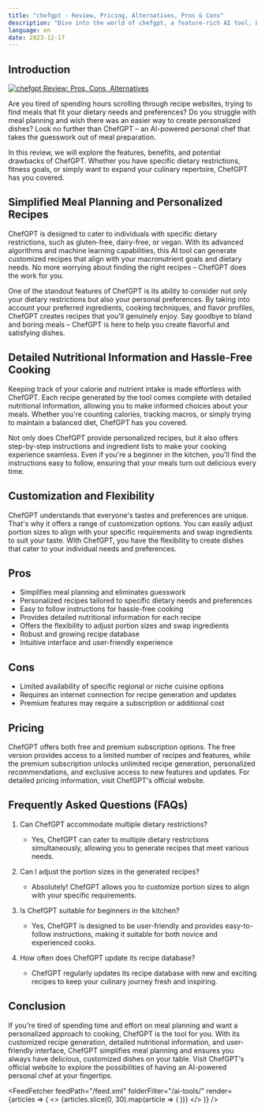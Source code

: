 ```yaml
---
title: "chefgpt - Review, Pricing, Alternatives, Pros & Cons"
description: "Dive into the world of chefgpt, a feature-rich AI tool. Learn about its features, pricing, and how it's making an impact. Don't miss out!"
language: en
date: 2023-12-17
---
```

        
## Introduction


<BlogHeader />


[![chefgpt Review: Pros, Cons, Alternatives](/ai-tools/chefgpt.png)](https://www.chefgpt.xyz/)



Are you tired of spending hours scrolling through recipe websites, trying to find meals that fit your dietary needs and preferences? Do you struggle with meal planning and wish there was an easier way to create personalized dishes? Look no further than ChefGPT – an AI-powered personal chef that takes the guesswork out of meal preparation.

In this review, we will explore the features, benefits, and potential drawbacks of ChefGPT. Whether you have specific dietary restrictions, fitness goals, or simply want to expand your culinary repertoire, ChefGPT has you covered.

## Simplified Meal Planning and Personalized Recipes

ChefGPT is designed to cater to individuals with specific dietary restrictions, such as gluten-free, dairy-free, or vegan. With its advanced algorithms and machine learning capabilities, this AI tool can generate customized recipes that align with your macronutrient goals and dietary needs. No more worrying about finding the right recipes – ChefGPT does the work for you.

One of the standout features of ChefGPT is its ability to consider not only your dietary restrictions but also your personal preferences. By taking into account your preferred ingredients, cooking techniques, and flavor profiles, ChefGPT creates recipes that you'll genuinely enjoy. Say goodbye to bland and boring meals – ChefGPT is here to help you create flavorful and satisfying dishes.

## Detailed Nutritional Information and Hassle-Free Cooking

Keeping track of your calorie and nutrient intake is made effortless with ChefGPT. Each recipe generated by the tool comes complete with detailed nutritional information, allowing you to make informed choices about your meals. Whether you're counting calories, tracking macros, or simply trying to maintain a balanced diet, ChefGPT has you covered.

Not only does ChefGPT provide personalized recipes, but it also offers step-by-step instructions and ingredient lists to make your cooking experience seamless. Even if you're a beginner in the kitchen, you'll find the instructions easy to follow, ensuring that your meals turn out delicious every time.

## Customization and Flexibility

ChefGPT understands that everyone's tastes and preferences are unique. That's why it offers a range of customization options. You can easily adjust portion sizes to align with your specific requirements and swap ingredients to suit your taste. With ChefGPT, you have the flexibility to create dishes that cater to your individual needs and preferences.

## Pros

- Simplifies meal planning and eliminates guesswork
- Personalized recipes tailored to specific dietary needs and preferences
- Easy to follow instructions for hassle-free cooking
- Provides detailed nutritional information for each recipe
- Offers the flexibility to adjust portion sizes and swap ingredients
- Robust and growing recipe database
- Intuitive interface and user-friendly experience

## Cons

- Limited availability of specific regional or niche cuisine options
- Requires an internet connection for recipe generation and updates
- Premium features may require a subscription or additional cost

## Pricing

ChefGPT offers both free and premium subscription options. The free version provides access to a limited number of recipes and features, while the premium subscription unlocks unlimited recipe generation, personalized recommendations, and exclusive access to new features and updates. For detailed pricing information, visit ChefGPT's official website.

## Frequently Asked Questions (FAQs)

1. Can ChefGPT accommodate multiple dietary restrictions?
   - Yes, ChefGPT can cater to multiple dietary restrictions simultaneously, allowing you to generate recipes that meet various needs.

2. Can I adjust the portion sizes in the generated recipes?
   - Absolutely! ChefGPT allows you to customize portion sizes to align with your specific requirements.

3. Is ChefGPT suitable for beginners in the kitchen?
   - Yes, ChefGPT is designed to be user-friendly and provides easy-to-follow instructions, making it suitable for both novice and experienced cooks.

4. How often does ChefGPT update its recipe database?
   - ChefGPT regularly updates its recipe database with new and exciting recipes to keep your culinary journey fresh and inspiring.

## Conclusion

If you're tired of spending time and effort on meal planning and want a personalized approach to cooking, ChefGPT is the tool for you. With its customized recipe generation, detailed nutritional information, and user-friendly interface, ChefGPT simplifies meal planning and ensures you always have delicious, customized dishes on your table. Visit ChefGPT's official website to explore the possibilities of having an AI-powered personal chef at your fingertips.


<AdComponent />


<FeedFetcher feedPath="/feed.xml" folderFilter="/ai-tools/" render={articles => (
    <>
        <Cards>
            {articles.slice(0, 30).map(article => (
                <Card key={article.link} title={article.title} href={article.link} />
            ))}
        </Cards>
    </>
)} />

